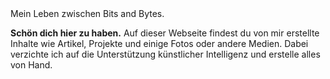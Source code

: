 ---
---


<IntroSection>
  <Fragment slot="title">Mein Leben zwischen Bits and Bytes.</Fragment>

  **Schön dich hier zu haben.** Auf dieser Webseite findest du von mir erstellte Inhalte wie Artikel, Projekte und einige Fotos oder andere Medien. Dabei verzichte ich auf die Unterstützung künstlicher Intelligenz und erstelle alles von Hand.

</IntroSection>
